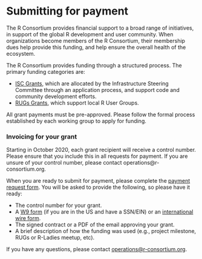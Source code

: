 # **Submitting for payment**

The R Consortium provides financial support to a broad range of initiatives, in support of the global R development and user community. When organizations become members of the R Consortium, their membership dues help provide this funding, and help ensure the overall health of the ecosystem.

The R Consortium provides funding through a structured process. The primary funding categories are:



* [ISC Grants](https://www.r-consortium.org/all-projects/awarded-projects), which are allocated by the Infrastructure Steering Committee through an application process, and support code and community development efforts.
* [RUGs Grants](https://www.r-consortium.org/all-projects/r-user-group-support-program), which support local R User Groups.

All grant payments must be pre-approved. Please follow the formal process established by each working group to apply for funding.


### Invoicing for your grant

Starting in October 2020, each grant recipient will receive a control number. Please ensure that you include this in all requests for payment. If you are unsure of your control number, please contact operations@r-consortium.org.

When you are ready to submit for payment, please complete the [payment request form](http://grant-invoices.r-consortium.org/). You will be asked to provide the following, so please have it ready:



* The control number for your grant.
* A [W9 form](https://www.irs.gov/pub/irs-pdf/fw9.pdf) (if you are in the US and have a SSN/EIN) or an [international wire form](https://wire-transfer.r-consortium.org).
* The signed contract or a PDF of the email approving your grant.
* A brief description of how the funding was used (e.g., project milestone, RUGs or R-Ladies meetup, etc).

If you have any questions, please contact [operations@r-consortium.org](#).
